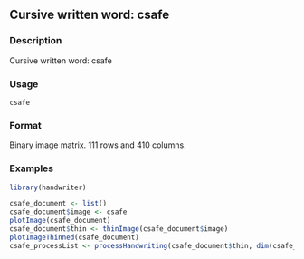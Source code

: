 ## Cursive written word: csafe {.unnumbered}


### Description

Cursive written word: csafe



### Usage

<pre><code class='language-R'>csafe
</code></pre>


### Format

Binary image matrix. 111 rows and 410 columns.



### Examples
```r
library(handwriter)

csafe_document <- list()
csafe_document$image <- csafe
plotImage(csafe_document)
csafe_document$thin <- thinImage(csafe_document$image)
plotImageThinned(csafe_document)
csafe_processList <- processHandwriting(csafe_document$thin, dim(csafe_document$image))


```
